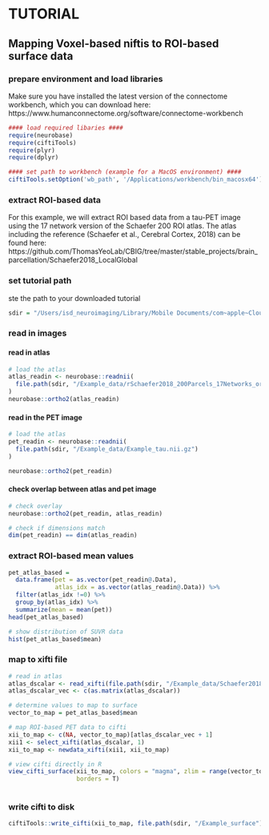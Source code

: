 # TUTORIAL
## Mapping Voxel-based niftis to ROI-based surface data
### prepare environment and load libraries
Make sure you have installed the latest version of the connectome workbench, which you can download here:
https://www.humanconnectome.org/software/connectome-workbench

```r
#### load required libaries ####
require(neurobase)
require(ciftiTools)
require(plyr)
require(dplyr)

#### set path to workbench (example for a MacOS environment) ####
ciftiTools.setOption('wb_path', '/Applications/workbench/bin_macosx64')

```

### extract ROI-based data
For this example, we will extract ROI based data from a tau-PET image
using the 17 network version of the Schaefer 200 ROI atlas.
The atlas including the reference (Schaefer et al., Cerebral Cortex, 2018) can be found here:
https://github.com/ThomasYeoLab/CBIG/tree/master/stable_projects/brain_parcellation/Schaefer2018_LocalGlobal

### set tutorial path
ste the path to your downloaded tutorial
```r
sdir = "/Users/isd_neuroimaging/Library/Mobile Documents/com~apple~CloudDocs/Github/Tutorials/Connectome_workbench/Map_nifti_to_ROIs/"
```

### read in images
#### read in atlas 
```r

# load the atlas
atlas_readin <- neurobase::readnii(
  file.path(sdir, "/Example_data/rSchaefer2018_200Parcels_17Networks_order.nii.gz")
)
neurobase::ortho2(atlas_readin)

```


#### read in the PET image 
```r

# load the atlas
pet_readin <- neurobase::readnii(
  file.path(sdir, "/Example_data/Example_tau.nii.gz")
)

neurobase::ortho2(pet_readin)

```

#### check overlap between atlas and pet image
```r
# check overlay
neurobase::ortho2(pet_readin, atlas_readin)

# check if dimensions match
dim(pet_readin) == dim(atlas_readin)
```


### extract ROI-based mean values

```r
pet_atlas_based = 
  data.frame(pet = as.vector(pet_readin@.Data),
             atlas_idx = as.vector(atlas_readin@.Data)) %>% 
  filter(atlas_idx !=0) %>% 
  group_by(atlas_idx) %>% 
  summarize(mean = mean(pet))
head(pet_atlas_based)

# show distribution of SUVR data
hist(pet_atlas_based$mean)

```

### map to xifti file
```r

# read in atlas
atlas_dscalar <- read_xifti(file.path(sdir, "/Example_data/Schaefer2018_200Parcels_17Networks_order.dscalar.nii"))
atlas_dscalar_vec <- c(as.matrix(atlas_dscalar))

# determine values to map to surface
vector_to_map = pet_atlas_based$mean

# map ROI-based PET data to cifti
xii_to_map <- c(NA, vector_to_map)[atlas_dscalar_vec + 1]
xii1 <- select_xifti(atlas_dscalar, 1)
xii_to_map <- newdata_xifti(xii1, xii_to_map)

# view cifti directly in R
view_cifti_surface(xii_to_map, colors = "magma", zlim = range(vector_to_map),
                   borders = T)
  
```
### write cifti to disk
```r
ciftiTools::write_cifti(xii_to_map, file.path(sdir, "/Example_surface"))

```



